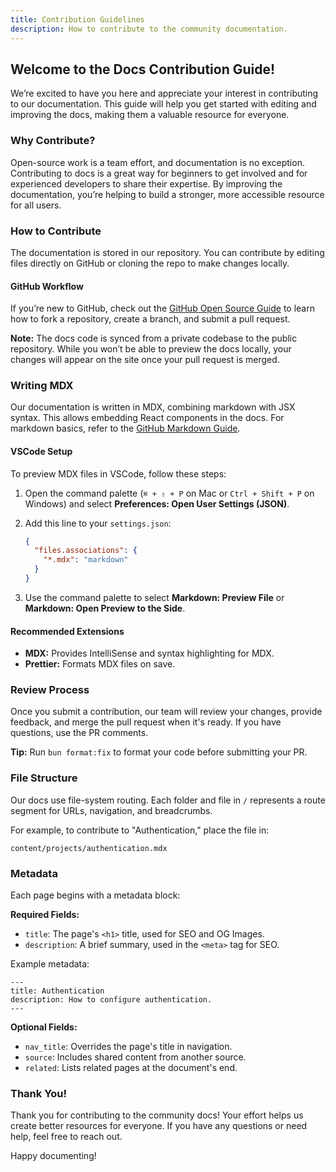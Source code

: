 ```yaml
---
title: Contribution Guidelines
description: How to contribute to the community documentation.
---
```


## Welcome to the Docs Contribution Guide!

We’re excited to have you here and appreciate your interest in contributing to our documentation. This guide will help you get started with editing and improving the docs, making them a valuable resource for everyone.

### Why Contribute?

Open-source work is a team effort, and documentation is no exception. Contributing to docs is a great way for beginners to get involved and for experienced developers to share their expertise. By improving the documentation, you’re helping to build a stronger, more accessible resource for all users.

### How to Contribute

The documentation is stored in our repository. You can contribute by editing files directly on GitHub or cloning the repo to make changes locally.

#### GitHub Workflow

If you’re new to GitHub, check out the [GitHub Open Source Guide](https://guides.github.com/activities/contributing-to-open-source/) to learn how to fork a repository, create a branch, and submit a pull request.

**Note:** The docs code is synced from a private codebase to the public repository. While you won’t be able to preview the docs locally, your changes will appear on the site once your pull request is merged.

### Writing MDX

Our documentation is written in MDX, combining markdown with JSX syntax. This allows embedding React components in the docs. For markdown basics, refer to the [GitHub Markdown Guide](https://guides.github.com/features/mastering-markdown/).

#### VSCode Setup

To preview MDX files in VSCode, follow these steps:

1. Open the command palette (`⌘ + ⇧ + P` on Mac or `Ctrl + Shift + P` on Windows) and select **Preferences: Open User Settings (JSON)**.
2. Add this line to your `settings.json`:

   ```json
   {
     "files.associations": {
       "*.mdx": "markdown"
     }
   }
   ```

3. Use the command palette to select **Markdown: Preview File** or **Markdown: Open Preview to the Side**.

#### Recommended Extensions

- **MDX:** Provides IntelliSense and syntax highlighting for MDX.
- **Prettier:** Formats MDX files on save.

### Review Process

Once you submit a contribution, our team will review your changes, provide feedback, and merge the pull request when it's ready. If you have questions, use the PR comments.

**Tip:** Run `bun format:fix` to format your code before submitting your PR.

### File Structure

Our docs use file-system routing. Each folder and file in `/` represents a route segment for URLs, navigation, and breadcrumbs.

For example, to contribute to "Authentication," place the file in:

```
content/projects/authentication.mdx
```

### Metadata

Each page begins with a metadata block:

**Required Fields:**

- `title`: The page's `<h1>` title, used for SEO and OG Images.
- `description`: A brief summary, used in the `<meta>` tag for SEO.

Example metadata:

```mdx
---
title: Authentication
description: How to configure authentication.
---
```

**Optional Fields:**

- `nav_title`: Overrides the page's title in navigation.
- `source`: Includes shared content from another source.
- `related`: Lists related pages at the document's end.

### Thank You!

Thank you for contributing to the community docs! Your effort helps us create better resources for everyone. If you have any questions or need help, feel free to reach out.

Happy documenting!

